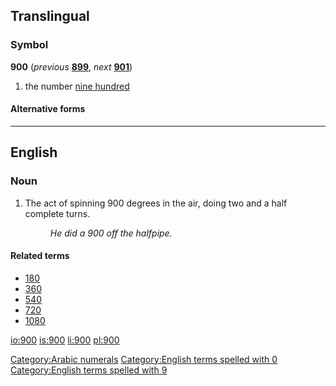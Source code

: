 ==Translingual==

===Symbol===
'''900''' (''previous'' '''[[899]]''', ''next'' '''[[901]]''')

# the number [[nine hundred]]

====Alternative forms====
{{mul-numberchart/900}}

[[Category:Arabic numerals]]

----

==English==

===Noun===
{{en-noun}}

# The act of spinning 900 degrees in the air, doing two and a half complete turns.
#: ''He did a 900 off the halfpipe.''

====Related terms====
* [[180]]
* [[360]]
* [[540]]
* [[720]]
* [[1080]]

[[Category:English terms spelled with 0]]
[[Category:English terms spelled with 9]]

[[io:900]]
[[is:900]]
[[li:900]]
[[pl:900]]